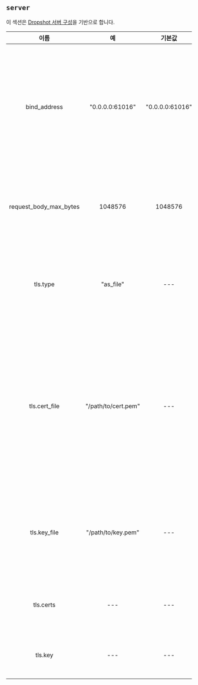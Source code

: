 ## `server`

이 섹션은 [Dropshot 서버 구성](https://github.com/oxidecomputer/dropshot/tree/v0.9.0#dropshot-servers)을 기반으로 합니다.

|          이름          |         예          |     기본값      |              필수              |                                                                                                             설명                                                                                                              |
| :--------------------: | :-----------------: | :-------------: | :----------------------------: | :---------------------------------------------------------------------------------------------------------------------------------------------------------------------------------------------------------------------------: |
|      bind_address      |   "0.0.0.0:61016"   | "0.0.0.0:61016" |               예               |                               서버가 주어진 IP 주소와 TCP 포트에 바인딩해야 함을 지정합니다. 일반적으로 서버는 하나 이상의 IP 주소와 포트에 바인딩할 수 있지만, 이는 (아직?) 지원되지 않습니다.                               |
| request_body_max_bytes |       1048576       |     1048576     |               예               |                                                                 요청 본문에서 허용되는 바이트 수의 최대값을 지정합니다. 더 큰 요청은 400 오류를 받게 됩니다.                                                                  |
|        tls.type        |      "as_file"      |       ---       |             아니오             |                                                           TLS 인증서 및 키 정보가 어떻게 제공되는지 지정합니다. 유효한 값에는 "as_file"과 "as_bytes"가 포함됩니다.                                                            |
|     tls.cert_file      | "/path/to/cert.pem" |       ---       | tls.type = as_file인 경우에만  | 서버가 자신을 식별하기 위한 인증서 체인이 포함된 PEM 파일 경로를 지정합니다. 첫번째 인증서는 최종 사용자 인증서이며, 나머지는 신뢰할 수 있는 CA에 도달하기 위한 중간 인증서입니다. 설정될 경우, 서버는 TLS 연결만 수신합니다. |
|      tls.key_file      | "/path/to/key.pem"  |       ---       | tls.type = as_file인 경우에만  |                                                     서버가 사용할 개인 키가 포함된 PEM 인코딩 PKCS #8 파일 경로를 지정합니다. 설정될 경우, 서버는 TLS 연결만 수신합니다.                                                      |
|       tls.certs        |         ---         |       ---       | tls.type = as_bytes인 경우에만 |                                                                             tls.cert_file과 동일하지만, 인증서 데이터의 바이트 배열로 제공됩니다.                                                                             |
|        tls.key         |         ---         |       ---       | tls.type = as_bytes인 경우에만 |                                                                               tls.key_file과 동일하지만, 키 데이터의 바이트 배열로 제공됩니다.                                                                                |